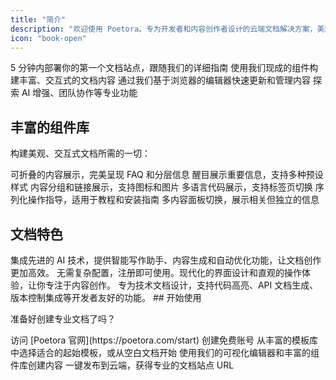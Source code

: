 ```yaml
---
title: "简介"
description: "欢迎使用 Poetora。专为开发者和内容创作者设计的云端文档解决方案，美观易用，让你专注于内容创作 1"
icon: "book-open"
---
```


<CardGroup cols={2}>
  <Card id="1758511021058" title="快速开始" icon="rocket" iconType="regular" color="var(--primary)" href="/quick-start" target="_blank" imageFit="auto-height" horizontal={false}>
    5
    分钟内部署你的第一个文档站点，跟随我们的详细指南
  </Card>
  <Card id="1758511021058" title="组件库" icon="puzzle" iconType="regular" color="var(--primary)" href="/components/" target="_blank" imageFit="auto-height" horizontal={false}>
    使用我们现成的组件构建丰富、交互式的文档内容
  </Card>
  <Card id="1758511021058" title="编辑器指南" icon="edit" iconType="regular" color="var(--primary)" href="/editor/getting-started" target="_blank" imageFit="auto-height" horizontal={false}>
    通过我们基于浏览器的编辑器快速更新和管理内容
  </Card>
  <Card id="1758511021058" title="高级功能" icon="star" iconType="regular" color="var(--primary)" href="/guides/" target="_blank" imageFit="auto-height" horizontal={false}>
    探索 AI 增强、团队协作等专业功能
  </Card>
</CardGroup>

## 丰富的组件库

构建美观、交互式文档所需的一切：

<CardGroup cols={3}>
  <Card id="1758511021058" title="手风琴" icon="chevron-down" iconType="regular" color="var(--primary)" href="/components/accordions" target="_blank" imageFit="auto-height" horizontal={false}>
    可折叠的内容展示，完美呈现 FAQ 和分层信息
  </Card>
  <Card id="1758511021058" title="提示框" icon="info" iconType="regular" color="var(--primary)" href="/components/callouts" target="_blank" imageFit="auto-height" horizontal={false}>
    醒目展示重要信息，支持多种预设样式
  </Card>
  <Card id="1758511021058" title="卡片" icon="square" iconType="regular" color="var(--primary)" href="/components/cards" target="_blank" imageFit="auto-height" horizontal={false}>
    内容分组和链接展示，支持图标和图片
  </Card>
  <Card id="1758511021058" title="代码组" icon="code" iconType="regular" color="var(--primary)" href="/components/code-groups" target="_blank" imageFit="auto-height" horizontal={false}>
    多语言代码展示，支持标签页切换
  </Card>
  <Card id="1758511021058" title="步骤指南" icon="list-ordered" iconType="regular" color="var(--primary)" href="/components/steps" target="_blank" imageFit="auto-height" horizontal={false}>
    序列化操作指导，适用于教程和安装指南
  </Card>
  <Card id="1758511021058" title="标签页" icon="folder" iconType="regular" color="var(--primary)" href="/components/tabs" target="_blank" imageFit="auto-height" horizontal={false}>
    多内容面板切换，展示相关但独立的信息
  </Card>
</CardGroup>

## 文档特色

<AccordionGroup>
  <Accordion title="AI 原生设计" icon="bot">
    集成先进的 AI
    技术，提供智能写作助手、内容生成和自动优化功能，让文档创作更加高效。
  </Accordion>

  <Accordion title="开箱即用" icon="rocket">
    无需复杂配置，注册即可使用。现代化的界面设计和直观的操作体验，让你专注于内容创作。
  </Accordion>

  <Accordion title="为开发者打造" icon="code">
    专为技术文档设计，支持代码高亮、API
    文档生成、版本控制集成等开发者友好的功能。
  </Accordion>
</AccordionGroup>
## 开始使用

准备好创建专业文档了吗？

<Steps>  
  <Step title="注册账号">
    访问 [Poetora 官网](https://poetora.com/start)
    创建免费账号
  </Step>
  <Step title="选择模板">
    从丰富的模板库中选择适合的起始模板，或从空白文档开始
  </Step>
  <Step title="开始编写">
    使用我们的可视化编辑器和丰富的组件库创建内容
  </Step>
  <Step title="发布分享">
    一键发布到云端，获得专业的文档站点 URL
  </Step>
</Steps>
